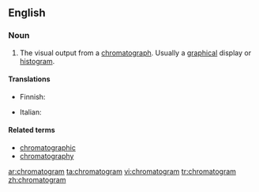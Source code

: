 ==English==

===Noun===
{{en-noun}}

# {{analytical chemistry}} The visual output from a [[chromatograph]]. Usually a [[graphical]] display or [[histogram]].

====Translations====
{{trans-top|the visual output from a chromatograph}}
* Finnish: {{t|fi|kromatogrammi}}
{{trans-mid}}
* Italian: {{t-|it|cromatogramma|m}}
{{trans-bottom}}

====Related terms====
* [[chromatographic]]
* [[chromatography]]

[[ar:chromatogram]]
[[ta:chromatogram]]
[[vi:chromatogram]]
[[tr:chromatogram]]
[[zh:chromatogram]]